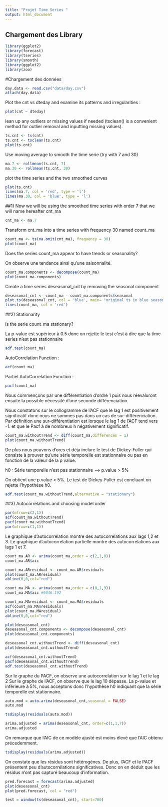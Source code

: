 ```yaml
---
title: "Projet Time Series "
output: html_document
---
```

## Chargement des Library
```r
library(ggplot2)
library(forecast)
library(tseries)
library(smooth)
library(ggplot2)
library(zoo)
```

#Chargement des données

```r
day.data <- read.csv("data/day.csv")
attach(day.data)
```


Plot the cnt vs dteday and examine its patterns and irregularities :

```r
plot(cnt ~ dteday)
```

lean up any outliers or missing values if needed (tsclean() is a convenient method for outlier removal and inputting missing values).

```r
ts.cnt <- ts(cnt)
ts.cnt <- tsclean(ts.cnt)
plot(ts.cnt)
```

Use moving average to smooth the time serie (try with 7 and 30)

```r
ma.7 <- rollmean(ts.cnt, 7)
ma.30 <- rollmean(ts.cnt, 30)
```

plot the time series and the two smoothed curves

```r
plot(ts.cnt)
lines(ma.7, col = 'red', type = 'l')
lines(ma.30, col = 'blue', type = 'l')
```


##1) Now we will be using the smoothed time series with order 7 that we will name hereafter cnt_ma


```r
cnt_ma <- ma.7
```

Transform cnt_ma into a time series with frequency 30 named count_ma

```r
count_ma <- ts(na.omit(cnt_ma), frequency = 30)
plot(count_ma)
```

Does the series count_ma appear to have trends or seasonality? 

On observe une tendance ainsi qu'une saisonnalité.

```r
count_ma.components <- decompose(count_ma)
plot(count_ma.components)
```

Create a time series deseasonal_cnt by removing the seasonal component

```r
deseasonal_cnt <- count_ma - count_ma.components$seasonal
plot.ts(deseasonal_cnt, col = 'blue', main= "original ts in blue seasonal adjusted in red")
lines(count_ma, col = 'red')
```

##2) Stationarity

Is the serie count_ma stationary?

La p-value est supérieur à 0.5 donc on rejette le test c'est à dire que la time series n'est pas stationnaire

```r
adf.test(count_ma)
```

AutoCorrelation Function : 

```r
acf(count_ma)
```

Partiel AutoCorrelation Function : 

```r
pacf(count_ma)
```

Nous commençons par une différentiation d'ordre 1 puis nous réevaluront ensuite la possible nécessité d'une seconde différenciation. 

Nous constatons sur le collogramme de l'ACF que le lag 1 est positivement significatif donc nous ne sommes pas dans un cas de sur-différenciation. Par définition une sur-différentiation est lorsque le lag 1 de l'ACF tend vers -1. et que le Pacf à de nombreux h négativement significatif.

```r
count_ma.withoutTrend <- diff(count_ma,differences = 1)
plot(count_ma.withoutTrend)
```

De plus nous pouvons d'ores et dèja inclure le test de Dickey-Fuller qui consiste à prouver qu'une série temporelle est stationnaire ou pas en fonction de la valeur de la p value. 

h0 : Série temporelle n'est pas stationnaire --> p.value > 5%

On obtient une p.value < 5%. Le test de Dickey-Fuller est concluant on rejette l'hypothèse h0.

```r
adf.test(count_ma.withoutTrend,alternative = "stationary")
```


##3) Autocorrelations and choosing model order


```r
par(mfrow=c(2,1))
acf(count_ma.withoutTrend) 
pacf(count_ma.withoutTrend)
par(mfrow=c(1,1))
```

Le graphique d'autocorrelation montre des autocorrelations aux lags 1,2 et 3.
Le graphique d'autocorrelation partielle montre des autocorrelations aux lags 1 et 7.

```r
count_ma.AR <- arima(count_ma,order = c(2,1,0))
count_ma.AR$aic
```

```r
count_ma.ARresidual <- count_ma.AR$residuals
plot(count_ma.ARresidual)
abline(0,0,col="red")
```

```r
count_ma.MA <- arima(count_ma,order = c(0,1,9))
count_ma.MA$aic #9046.192
```

```r
count_ma.MAresidual <- count_ma.MA$residuals
acf(count_ma.MA$residuals)
plot(count_ma.MAresidual)
abline(0,0,col="red")
```

```r
plot(deseasonal_cnt)
deseasonal_cnt.components <- decompose(deseasonal_cnt)
plot(deseasonal_cnt.components)
```

```r
deseasonal_cnt.withoutTrend <- diff(deseasonal_cnt)
plot(deseasonal_cnt.withoutTrend)
```

```r
acf(deseasonal_cnt.withoutTrend)
pacf(deseasonal_cnt.withoutTrend)
adf.test(deseasonal_cnt.withoutTrend)
```

Sur le graphe du PACF, on observe une autocorrelation sur le lag 1 et le lag 2
Sur le graphe de l'ACF, on observe que le lag 10 dépasse.
La p-value et inférieure à 5%, nous acceptons donc l'hypothèse h0 indiquant que la série temporelle est stationnaire.

```r
auto.mod = auto.arima(deseasonal_cnt,seasonal = FALSE)
auto.mod
```

```r
tsdisplay(residuals(auto.mod))
```

```r
arima.adjusted = arima(deseasonal_cnt, order=c(1,1,7))
arima.adjusted
```
On remarque que l'AIC de ce modèle ajusté est moins élevé que l'AIC obtenu précedemment.

```r
tsdisplay(residuals(arima.adjusted))
```
On constate que les résidus sont hétérogénes.
De plus, l'ACF et le PACF présentent peu d'autocorrélations significatives.
Donc on en déduit que les résidus n'ont pas capturé beaucoup d'information.

```r
pred.forecast = forecast(arima.adjusted)
plot(deseasonal_cnt)
plot(pred.forecast, col = "red")
```

```r
test = window(ts(deseasonal_cnt), start=700)
```

